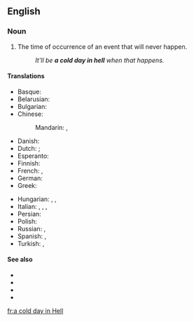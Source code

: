 ==English==

===Noun===
{{en-noun|head=[[a]] [[cold]] [[day]] [[in]] [[Hell]]|cold days in Hell}}

# {{lb|en|idiomatic|slang}} The time of occurrence of an event that will never happen.
#: ''It'll be '''a cold day in hell''' when that happens.''

====Translations====
{{trans-top|an event that will never happen}}
* Basque: {{t|eu|haizerik ez den urtean|tr=in the year without wind}}
* Belarusian: {{t|be|калі рак свісне|sc=Cyrl}}
* Bulgarian: {{t|bg|когато цъфнат налъмите|tr=kogáto cǎfnat nalǎmite}} {{gloss|when pattens blossom}}
* Chinese:
*: Mandarin: {{t|cmn|绝不可能|sc=Hani}}, {{t|cmn|绝无可能|sc=Hani}}
* Danish: {{t|da|en kold dag i helvede}}
* Dutch: {{t|nl|met Sint Juttemis}}; {{t|nl|als pasen en pinksteren op één dag vallen}}
* Esperanto: {{t|eo|triĵaŭda semajno|tr=week with three Thursdays}}
* Finnish: {{t|fi|kun helvetti jäätyy}} {{gloss|when Hell freezes over}}
* French: {{t+|fr|quand les poules auront des dents}} {{gloss|when hens will have teeth}}, {{t+|fr|semaine aux quatre jeudis}} {{gloss|week with four Thursdays}}
* German: {{t|de|nie im Leben}} {{gloss|not in a lifetime}}
* Greek: {{t|el|όταν ασπρίσει ο κόρακας και γίνει περιστέρι}}
{{trans-mid}}
* Hungarian: {{t|hu|majd ha piros hó esik}} {{gloss|when red snowflakes are snowing}}, {{t|hu|majd ha cigánygyerekek potyognak az égből}} {{gloss|when gypsy children are streaming from the sky}}, {{t|hu|majd ha a pokol befagy}} {{gloss|when Hell freezes over}}
* Italian: {{t|it|alle calende greche}} {{gloss|when it will be a Roman holiday in the greek calendar}}, {{t|it|quando gli asini voleranno}} {{gloss|when donkeys will fly}}, {{t+|it|mai}}, {{t|it|quando gli asini voleranno}}
* Persian: {{t|fa|وقت گل نی}}
* Polish: {{t+|pl|jak rak świśnie a ryba piśnie}}
* Russian: {{t+|ru|когда́ рак на горе́ сви́стнет}} {{gloss|when a crayfish whistles on the mountain}}, {{t+|ru|по́сле до́ждичка в четве́рг}} {{gloss|after a small rain on Thursday}}
* Spanish: {{t+|es|cuando las ranas críen pelo}}, {{t|es|cuando meen las gallinas}}
* Turkish: {{t|tr|kırmızı kar yağınca}} {{gloss|when it snows red}}, {{t+|tr|çıkmaz ayın son çarşambası}} {{gloss|the last Wednesday of the non-ending month}}
{{trans-bottom}}

====See also====
* {{l|en|first of never}}
* {{l|en|snowball's chance in hell}}
* {{l|en|when Hell freezes over}}
* {{l|en|when pigs fly}}

[[fr:a cold day in Hell]]